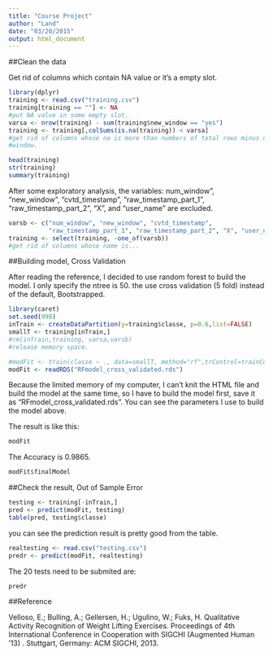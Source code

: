 ```yaml
---
title: "Course Project"
author: "Land"
date: "03/20/2015"
output: html_document
---
```



##Clean the data

Get rid of columns which contain NA value or it's a empty slot. 

```r
library(dplyr)
training <- read.csv("training.csv")
training[training == ""] <- NA
#put NA value in some empty slot. 
varsa <- nrow(training) - sum(training$new_window == "yes")
training <- training[,colSums(is.na(training)) < varsa]
#get rid of columns whose na is more than numbers of total rows minus number of 
#window.
```
```r
head(training)
str(training)
summary(training)
```
After some exploratory analysis, the variables: num_window", "new_window", "cvtd_timestamp", "raw_timestamp_part_1", "raw_timestamp_part_2", "X", and  "user_name" are excluded.

```r
varsb <- c("num_window", "new_window", "cvtd_timestamp", 
           "raw_timestamp_part_1", "raw_timestamp_part_2", "X", "user_name")
training <- select(training, -one_of(varsb))
#get rid of columns whose name is...
```

##Building model, Cross Validation

After reading the reference, I decided to use random forest to build the model. 
I only specify the ntree is 50. the use cross validation (5 fold) instead of the default, Bootstrapped.

```r
library(caret)
set.seed(998)
inTrain <- createDataPartition(y=training$classe, p=0.6,list=FALSE)
smallT <- training[inTrain,]
#rm(inTrain,training, varsa,varsb)
#release memory space.
```
```r
#modFit <- train(classe ~ ., data=smallT, method="rf",trControl=trainControl(method="cv",number=5), prox=TRUE, ntree=50)
modFit <- readRDS("RFmodel_cross_validated.rds")
```

Because the limited memory of my computer, I can't knit the HTML file and
build the model at the same time, so I have to build the model first, save it 
as "RFmodel_cross_validated.rds". You can see the parameters I use to build the
model above.

The result is like this:

```r
modFit
```

The Accuracy is 0.9865.
```r
modFit$finalModel
```


##Check the result, Out of Sample Error

```r
testing <- training[-inTrain,]
pred <- predict(modFit, testing)
table(pred, testing$classe)
```
you can see the prediction result is pretty good from the table.

```r
realtesting <- read.csv("testing.csv")
predr <- predict(modFit, realtesting)
```

The 20 tests need to be submited are:
```r
predr
```

##Reference

Velloso, E.; Bulling, A.; Gellersen, H.; Ugulino, W.; Fuks, H. Qualitative Activity Recognition of Weight Lifting Exercises. Proceedings of 4th 
International Conference in Cooperation with SIGCHI (Augmented Human '13) . Stuttgart, Germany: ACM SIGCHI, 2013. 
